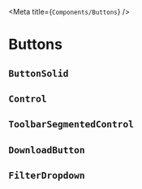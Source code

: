 
<Meta title={`Components/Buttons`} />

# Buttons

## `ButtonSolid`

<Story story={stories.buttonSolid} />

## `Control`

<ControlReadme />

  <Story story={stories.control} />

## `ToolbarSegmentedControl`

<Story story={stories.toolbarSegmentedControl} />

## `DownloadButton`

<Story story={stories.downloadButton} />

## `FilterDropdown`

<Story story={stories.filterDropdown} />
